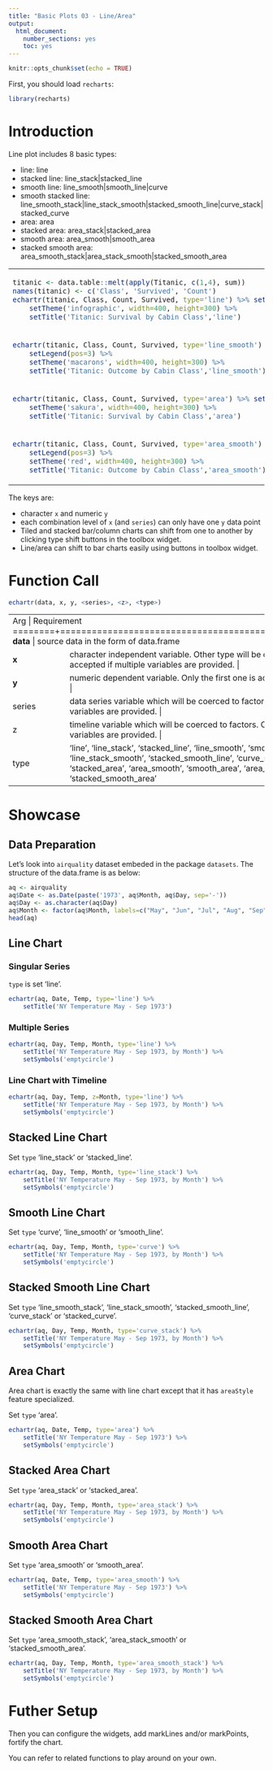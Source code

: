 ```yaml
---
title: "Basic Plots 03 - Line/Area"
output: 
  html_document: 
    number_sections: yes
    toc: yes
---
```


```r
knitr::opts_chunk$set(echo = TRUE)
```

First, you should load `recharts`:
```r
library(recharts)
```

# Introduction

Line plot includes 8 basic types:

- line: line
- stacked line: line_stack|stacked_line
- smooth line: line_smooth|smooth_line|curve
- smooth stacked line: line_smooth_stack|line_stack_smooth|stacked_smooth_line|curve_stack|stacked_curve
- area: area
- stacked area: area_stack|stacked_area
- smooth area: area_smooth|smooth_area
- stacked smooth area: area_smooth_stack|area_stack_smooth|stacked_smooth_area

<table id='intro'>
<tr><td>
```r
titanic <- data.table::melt(apply(Titanic, c(1,4), sum))
names(titanic) <- c('Class', 'Survived', 'Count')
echartr(titanic, Class, Count, Survived, type='line') %>% setLegend(pos=3) %>%
    setTheme('infographic', width=400, height=300) %>%
    setTitle('Titanic: Survival by Cabin Class','line')
```
</td>
<td>
```r
echartr(titanic, Class, Count, Survived, type='line_stack') %>% 
    setTheme('roma', width=400, height=300) %>% setLegend(pos=3) %>%
    setTitle('Titanic: Outcome by Cabin Class','line_stack')
```
</td></tr>
<tr><td>
```r
echartr(titanic, Class, Count, Survived, type='line_smooth') %>% 
    setLegend(pos=3) %>%
    setTheme('macarons', width=400, height=300) %>%
    setTitle('Titanic: Outcome by Cabin Class','line_smooth')
```
</td><td>
```r
echartr(titanic, Class, Count, Survived, type='line_smooth_stack') %>% 
    setLegend(pos=3) %>%
    setTheme('macarons2', width=400, height=300) %>%
    setTitle('Titanic: Outcome by Cabin Class','line_smooth_stack')
```
</td></tr>
<tr><td>
```r
echartr(titanic, Class, Count, Survived, type='area') %>% setLegend(pos=3) %>%
    setTheme('sakura', width=400, height=300) %>%
    setTitle('Titanic: Survival by Cabin Class','area')
```
</td>
<td>
```r
echartr(titanic, Class, Count, Survived, type='area_stack') %>% 
    setTheme('shine', width=400, height=300) %>% setLegend(pos=3) %>%
    setTitle('Titanic: Outcome by Cabin Class','area_stack')
```
</td></tr>
<tr><td>
```r
echartr(titanic, Class, Count, Survived, type='area_smooth') %>% 
    setLegend(pos=3) %>%
    setTheme('red', width=400, height=300) %>%
    setTitle('Titanic: Outcome by Cabin Class','area_smooth')
```
</td><td>
```r
echartr(titanic, Class, Count, Survived, type='area_smooth_stack') %>% 
    setLegend(pos=3) %>%
    setTheme('mint', width=400, height=300) %>%
    setTitle('Titanic: Outcome by Cabin Class','area_smooth_stack')
```
</td></tr>
</table>

The keys are:

- character `x` and numeric `y`
- each combination level of `x` (and `series`) can only have one `y` data point
- Tiled and stacked bar/column charts can shift from one to another by clicking type shift buttons in the toolbox widget.
- Line/area can shift to bar charts easily using buttons in toolbox widget.

# Function Call

```r
echartr(data, x, y, <series>, <z>, <type>)
```

+--------+--------------------------------------------------------------------+
| Arg    |  Requirement                                                       |
+========+====================================================================+
| **data** | source data in the form of data.frame                            |
+--------+--------------------------------------------------------------------+
| **x**  | character independent variable. Other type will be coerced to factors. Only the first one is accepted if multiple variables are provided. |
+--------+--------------------------------------------------------------------+
| **y**  | numeric dependent variable. Only the first one is accepted if multiple variables are provided. |
+--------+--------------------------------------------------------------------+
| series | data series variable which will be coerced to factors. Only the first one is accepted if multiple variables are provided. |
+--------+--------------------------------------------------------------------+
|  z     | timeline variable which will be coerced to factors. Only the first one is accepted if multiple variables are provided. |
+--------+--------------------------------------------------------------------+
| type   | 'line', 'line_stack', 'stacked_line', 'line_smooth', 'smooth_line', 'curve', 'line_smooth_stack', 'line_stack_smooth', 'stacked_smooth_line', 'curve_stack', 'stacked_curve','area', 'area_stack', 'stacked_area', 'area_smooth', 'smooth_area', 'area_smooth_stack', 'area_stack_smooth', 'stacked_smooth_area' |
+--------+--------------------------------------------------------------------+


# Showcase

## Data Preparation

Let's look into `airquality` dataset embeded in the package `datasets`. The structure of the data.frame is as below:

```r
aq <- airquality
aq$Date <- as.Date(paste('1973', aq$Month, aq$Day, sep='-'))
aq$Day <- as.character(aq$Day)
aq$Month <- factor(aq$Month, labels=c("May", "Jun", "Jul", "Aug", "Sep"))
head(aq)
```

## Line Chart

### Singular Series

`type` is set 'line'.

```r
echartr(aq, Date, Temp, type='line') %>%
    setTitle('NY Temperature May - Sep 1973')
```

### Multiple Series

```r
echartr(aq, Day, Temp, Month, type='line') %>%
    setTitle('NY Temperature May - Sep 1973, by Month') %>% 
    setSymbols('emptycircle')
```

### Line Chart with Timeline

```r
echartr(aq, Day, Temp, z=Month, type='line') %>%
    setTitle('NY Temperature May - Sep 1973, by Month') %>% 
    setSymbols('emptycircle')
```

## Stacked Line Chart

Set `type` 'line_stack' or 'stacked_line'.

```r
echartr(aq, Day, Temp, Month, type='line_stack') %>%
    setTitle('NY Temperature May - Sep 1973, by Month') %>% 
    setSymbols('emptycircle')
```

## Smooth Line Chart

Set `type` 'curve', 'line_smooth' or 'smooth_line'.

```r
echartr(aq, Day, Temp, Month, type='curve') %>%
    setTitle('NY Temperature May - Sep 1973, by Month') %>% 
    setSymbols('emptycircle')
```

## Stacked Smooth Line Chart

Set `type` 'line_smooth_stack', 'line_stack_smooth', 'stacked_smooth_line', 'curve_stack' or 'stacked_curve'.

```r
echartr(aq, Day, Temp, Month, type='curve_stack') %>%
    setTitle('NY Temperature May - Sep 1973, by Month') %>% 
    setSymbols('emptycircle')
```

## Area Chart

Area chart is exactly the same with line chart except that it has `areaStyle` feature specialized.

Set `type` 'area'.

```r
echartr(aq, Date, Temp, type='area') %>%
    setTitle('NY Temperature May - Sep 1973') %>% 
    setSymbols('emptycircle')
```

## Stacked Area Chart

Set `type` 'area_stack' or 'stacked_area'.

```r
echartr(aq, Day, Temp, Month, type='area_stack') %>%
    setTitle('NY Temperature May - Sep 1973, by Month') %>% 
    setSymbols('emptycircle')
```

## Smooth Area Chart

Set `type` 'area_smooth' or 'smooth_area'.

```r
echartr(aq, Date, Temp, type='area_smooth') %>%
    setTitle('NY Temperature May - Sep 1973') %>% 
    setSymbols('emptycircle')
```

## Stacked Smooth Area Chart

Set `type` 'area_smooth_stack', 'area_stack_smooth' or 'stacked_smooth_area'.

```r
echartr(aq, Day, Temp, Month, type='area_smooth_stack') %>%
    setTitle('NY Temperature May - Sep 1973, by Month') %>% 
    setSymbols('emptycircle')
```

# Futher Setup

Then you can configure the widgets, add markLines and/or markPoints, fortify the chart.

You can refer to related functions to play around on your own.

